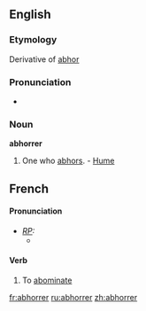 ==English==
===Etymology===
Derivative of [[abhor]]

===Pronunciation===
*{{audio|en-us-abhorrer.ogg|Audio (US)}}

===Noun===
'''abhorrer'''
#One who [[abhor]]s. - [[Hume]]


==French==
====Pronunciation====
* ''[[RP]]:''
** {{IPA|/a.bɔ.ʁe/}}

====Verb====
#  To  [[abominate]] 


[[fr:abhorrer]]
[[ru:abhorrer]]
[[zh:abhorrer]]